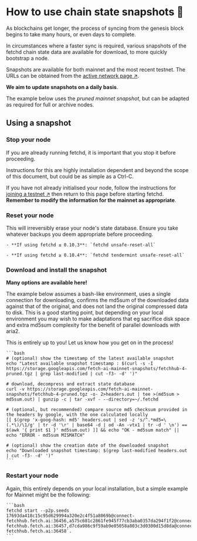 
# How to use chain state snapshots 📸

As blockchains get longer, the process of syncing from the genesis block begins to take many hours, or even days to complete.

In circumstances where a faster sync is required, various snapshots of the fetchd chain state data are available for download, to more quickly bootstrap a node.

Snapshots are available for both mainnet and the most recent testnet.  The URLs can be obtained from the [active network page ↗️](/references/ledger/active-networks).

**We aim to update snapshots on a daily basis**.

The example below uses the _pruned mainnet snapshot_, but can be adapted as required for full or archive nodes.

## Using a snapshot

### Stop your node

If you are already running fetchd, it is important that you stop it before proceeding.

Instructions for this are highly installation dependent and beyond the scope of this document, but could be as simple as a Ctrl-C.

If you have not already initialised your node, follow the instructions for [joining a testnet ↗️](/guides/ledger/joining-testnet) then return to this page before starting fetchd. **Remember to modify the information for the mainnet as appropriate**.

### Reset your node

<Callout type="warning" emoji="⚠️️">
  This will irreversibly erase your node's state database.  Ensure you take whatever backups you deem appropriate before proceeding.
</Callout>

    - **If using fetchd ≤ 0.10.3**: `fetchd unsafe-reset-all`

    - **If using fetchd ≥ 0.10.4**: `fetchd tendermint unsafe-reset-all`

### Download and install the snapshot

**Many options are available here!**

<Callout type="info" emoji="ℹ️">
  The example below assumes a bash-like environment, uses a single connection for downloading, confirms the md5sum of the downloaded data against that of the original, and does not land the original compressed data to disk. This is a good starting point, but depending on your local environment you may wish to make adaptations that eg sacrifice disk space and extra md5sum complexity for the benefit of parallel downloads with aria2.
</Callout>

This is entirely up to you! Let us know how you get on in the process!

    ```bash
    # (optional) show the timestamp of the latest available snapshot
    echo "Latest available snapshot timestamp : $(curl -s -I  https://storage.googleapis.com/fetch-ai-mainnet-snapshots/fetchhub-4-pruned.tgz | grep last-modified | cut -f3- -d' ')"

    # download, decompress and extract state database
    curl -v https://storage.googleapis.com/fetch-ai-mainnet-snapshots/fetchhub-4-pruned.tgz -o- 2>headers.out | tee >(md5sum > md5sum.out) | gunzip -c | tar -xvf - --directory=~/.fetchd

    # (optional, but recommended) compare source md5 checksum provided in the headers by google, with the one calculated locally
    [[ $(grep 'x-goog-hash: md5' headers.out | sed -z 's/^.*md5=\(.*\)/\1/g' | tr -d '\r' | base64 -d | od -An -vtx1 | tr -d ' \n') == $(awk '{ print $1 }' md5sum.out) ]] && echo "OK - md5sum match" || echo "ERROR - md5sum MISMATCH"

    # (optional) show the creation date of the downloaded snapshot
    echo "Downloaded snapshot timestamp: $(grep last-modified headers.out | cut -f3- -d' ')"
    ```

### Restart your node

Again, this entirely depends on your local installation, but a simple example for Mainnet might be the following:

    ```bash
    fetchd start --p2p.seeds 17693da418c15c95d629994a320e2c4f51a8069b@connect-fetchhub.fetch.ai:36456,a575c681c2861fe945f77cb3aba0357da294f1f2@connect-fetchhub.fetch.ai:36457,d7cda986c9f59ab9e05058a803c3d0300d15d8da@connect-fetchhub.fetch.ai:36458`.
    ```
